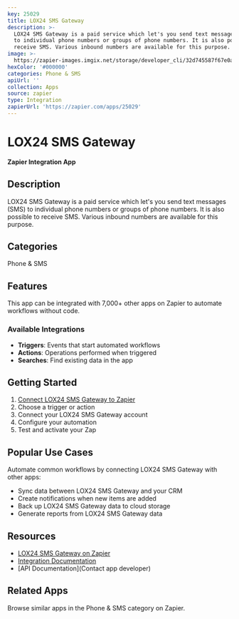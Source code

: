 ```yaml
---
key: 25029
title: LOX24 SMS Gateway
description: >-
  LOX24 SMS Gateway is a paid service which let's you send text messages (SMS)
  to individual phone numbers or groups of phone numbers. It is also possible to
  receive SMS. Various inbound numbers are available for this purpose.
image: >-
  https://zapier-images.imgix.net/storage/developer_cli/32d745587f67e0a2cc90b938bc551d5f_2.png?auto=format%2Ccompress&ixlib=python-3.0.0&q=50
hexColor: '#000000'
categories: Phone & SMS
apiUrl: ''
collection: Apps
source: zapier
type: Integration
zapierUrl: 'https://zapier.com/apps/25029'
---
```

# LOX24 SMS Gateway

**Zapier Integration App**

## Description

LOX24 SMS Gateway is a paid service which let's you send text messages (SMS) to individual phone numbers or groups of phone numbers. It is also possible to receive SMS. Various inbound numbers are available for this purpose.

## Categories

Phone & SMS

## Features

This app can be integrated with 7,000+ other apps on Zapier to automate workflows without code.

### Available Integrations

- **Triggers**: Events that start automated workflows
- **Actions**: Operations performed when triggered
- **Searches**: Find existing data in the app

## Getting Started

1. [Connect LOX24 SMS Gateway to Zapier](https://zapier.com/apps/25029)
2. Choose a trigger or action
3. Connect your LOX24 SMS Gateway account
4. Configure your automation
5. Test and activate your Zap

## Popular Use Cases

Automate common workflows by connecting LOX24 SMS Gateway with other apps:

- Sync data between LOX24 SMS Gateway and your CRM
- Create notifications when new items are added
- Back up LOX24 SMS Gateway data to cloud storage
- Generate reports from LOX24 SMS Gateway data

## Resources

- [LOX24 SMS Gateway on Zapier](https://zapier.com/apps/25029)
- [Integration Documentation](https://zapier.com/apps/25029/integrations)
- [API Documentation](Contact app developer)

## Related Apps

Browse similar apps in the Phone & SMS category on Zapier.
